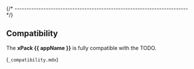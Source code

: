 
{/* ------------------------------------------------------------------------ */}

## Compatibility

The **xPack {{ appName }}** is fully compatible with the
TODO.

(`_compatibility.mdx`)
